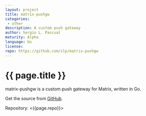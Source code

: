 ```yaml
---
layout: project
title: matrix-pushgw
categories: 
 - other
description: A custom push gateway
author: Sergio L. Pascual
maturity: Alpha
language: Go
license: 
repo: https://github.com/slp/matrix-pushgw
---
```


# {{ page.title }}
matrix-pushgw is a custom push gateway for Matrix, written in Go.

Get the source from [GitHub](https://github.com/slp/matrix-pushgw).

Repository: <{{page.repo}}>
